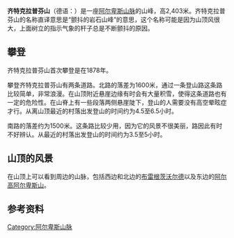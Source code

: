 {{Infobox Mountain
|Name=齐特克拉普芬山
|native_name={{lang|de|Zitterklapfen}}
|Photo=Zitterklapfen Bodenvorsäß.JPG
|Caption=齐特克拉普芬山
|Elevation=2403米
|Location=[[奧地利|奧地利]][[福拉尔贝格州|福拉尔贝格州]]
|pushpin_map = Austria
|pushpin_map_caption = 齊特克拉普芬山在奧地利的位置
|latd=47
|latm=16
|lats=5
|latNS=N
|longd=9
|longm=58
|longs=13
|longEW=E
|First ascent=1878年<ref name="AV">Flaig: ''Alpenvereinsführer Bregenzerwald und Lechquellengebirge''</ref>
}}
'''齐特克拉普芬山'''（德语：{{lang|de|Zitterklapfen}}）是一座[[阿尔卑斯山脉|阿尔卑斯山脉]]的山峰，高2,403米。齐特克拉普芬山的名称直译意思是“颤抖的岩石山峰”的意思，这个名称可能是因为山顶风很大，上面树立的指示气象的杆子总是不断颤抖的原因。

== 攀登 ==
齐特克拉普芬山首次攀登是在1878年。

攀登齐特克拉普芬山有两条道路。北路的落差为1600米，通过一条登山路这条路比较简单，非常浪漫。在山顶附近悬崖边缘有时会有大量积雪，使得这条道路也有一定的危险性。在山脊上有一些段落两侧悬崖陡下，登山的人需要没有高空晕眩症才行。从离山顶最近的村落出发登山的时间约为4.5至6.5小时。

南路的落差约为1500米。这条路比较少用，因为它的风景不很美丽，路因此有时不好辨认。从最近的村落出发登山的时间约为3.5至5小时。

== 山顶的风景 ==
在山顶上可以看到周边的山脉，包括西边和北边的[[布雷根茨沃尔德|布雷根茨沃尔德]]以及东边的[[阿尔高阿尔卑斯山|阿尔高阿尔卑斯山]]。
{{Wide image|360° Panorama Zitterklapfen.jpg|1100px|环顾齐特克拉普芬山顶峰}}

== 参考资料 ==
{{reflist}}

[[Category:阿尔卑斯山脉|Category:阿尔卑斯山脉]]